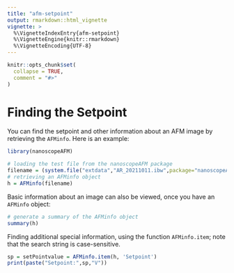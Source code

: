 ```yaml
---
title: "afm-setpoint"
output: rmarkdown::html_vignette
vignette: >
  %\VignetteIndexEntry{afm-setpoint}
  %\VignetteEngine{knitr::rmarkdown}
  %\VignetteEncoding{UTF-8}
---
```


```r
knitr::opts_chunk$set(
  collapse = TRUE,
  comment = "#>"
)
```

# Finding the Setpoint

You can find the setpoint and other information about an AFM image by retrieving the `AFMinfo`. Here is an example:

```r
library(nanoscopeAFM)

# loading the test file from the nanoscopeAFM package
filename = (system.file("extdata","AR_20211011.ibw",package="nanoscopeAFM"))
# retrieving an AFMinfo object
h = AFMinfo(filename)
```


Basic information about an image can also be viewed, once you have an `AFMinfo` object:

```r
# generate a summary of the AFMinfo object
summary(h)
```


Finding additional special information, using the function `AFMinfo.item`; note that the search string is case-sensitive.

```r
sp = setPointvalue = AFMinfo.item(h, 'Setpoint')
print(paste("Setpoint:",sp,"V"))
```

